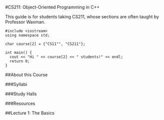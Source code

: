 #CS211: Object-Oriented Programming in C++

This guide is for students taking CS211, whose sections are often taught by Professor Waxman.

```
#include <iostream>
using namespace std;

char course[2] = {"CS11"", "CS211"};

int main() {
  cout << "Hi " << course[2] << " students!" << endl;
  return 0;
}
```

##About this Course

###Syllabi

###Study Halls

###Resources

##Lecture 1: The Basics 

